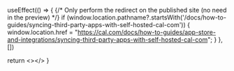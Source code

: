 
  useEffect(() => {
    {/* Only perform the redirect on the published site (no need in the preview) */}
    if (window.location.pathname?.startsWith('/docs/how-to-guides/syncing-third-party-apps-with-self-hosted-cal-com')) {
      window.location.href = "https://cal.com/docs/how-to-guides/app-store-and-integrations/syncing-third-party-apps-with-self-hosted-cal-com";
    }
  }, [])
  
  return <></>
}

<Redirect />
